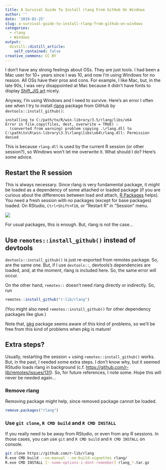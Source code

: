 ```yaml
---
title: A Survival Guide To Install rlang From GitHub On Windows
author: ''
date: '2019-01-25'
slug: a-survival-guide-to-install-rlang-from-github-on-windows
categories:
  - rlang
  - Windows
output:
  distill::distill_article:
    self_contained: false
creative_commons: CC BY
---
```


I don't have any strong feelings about OSs. They are just tools. I had been a Mac user for
10+ years since I was 10, and now I'm using Windows for no reason. All OSs have their pros
and cons. For example, I like Mac, but, in the late 90s, I was very disappointed at Mac
because it didn't have fonts to display [Shift_JIS art](https://en.wikipedia.org/wiki/Shift_JIS_art) nicely.

Anyway, I'm using Windows and I need to survive. Here's an error I often see when I try to install [rlang](https://rlang.r-lib.org/) package from GitHub by `devtools::install_github()`:

```
installing to C:/path/to/R/win-library/3.5/rlang/libs/x64
Error in file.copy(files, dest, overwrite = TRUE) : 
  (converted from warning) problem copying .\rlang.dll to
C:\path\to\R\win-library\3.5\rlang\libs\x64\rlang.dll: Permission denied
```

This is because `rlang.dll` is used by the current R session (or other session?), so Windows won't let me overwrite it. What should I do? Here's some advice.

## Restart the R session

This is always necessary. Since rlang is very fundamental package, it might be loaded as a dependency of some attached or loaded package (if you are curious about the differences between load and attach, [R Packages](http://r-pkgs.had.co.nz/namespace.html#search-path) helps). You need a fresh session with no packages (except for base packages) loaded. On RStudio, `Ctrl+Shift+F10`, or "Restart R" in "Session" menu.

![](./images/2019-01-25-restart.jpg)

For usual packages, this is enough. But, rlang is not the case...

## Use `remotes::install_github()` instead of devtools

`devtools::install_github()` is just re-exported from remotes package. So, are the same one. But, if I use `devtools::`, devtools's dependencies are loaded, and, at the moment, rlang is included here. So, the same error will occur.

On the other hand, `remotes::` doesn't need rlang directly or indirectly. So, run

``` r
remotes::install_github("r-lib/rlang")
```

(You might also need `remotes::install_github()` for other dependency packages like glue.)

Note that, [pkg](https://github.com/r-lib/pkg#installation) package seems aware of this kind of problems, so we'll be free from this kind of problems when pkg is mature!

## Extra steps?

Usually, restarting the session + using `remotes::install_github()` works.
But, in the past, I needed some extra steps. I don't know why, but it seemed RStudio loads rlang in background (c.f. <https://github.com/r-lib/remotes/issues/131>). So, for future references, I note some. Hope this will never be needed again...

### Remove rlang

Removing package might help, since removed package cannot be loaded.

``` r
remove.packages("rlang")
```

### Use `git clone`, `R CMD build` and `R CMD INSTALL`

If you really need to be away from RStudio, or even from any R sessions.
In those cases, you can use `git` and `R CMD build` and `R CMD INSTALL` on console.

``` sh
git clone https://github.com/r-lib/rlang
R.exe CMD build --no-manual --no-build-vignettes rlang/
R.exe CMD INSTALL [--some-options-i-dont-remember] rlang_*.tar.gz
```

